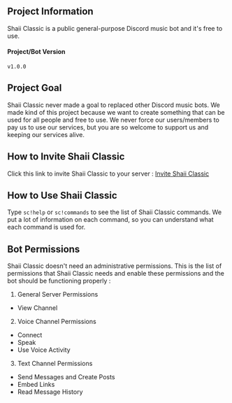 ## Project Information
Shaii Classic is a public general-purpose Discord music bot and it's free to use.

#### Project/Bot Version
`v1.0.0`

## Project Goal
Shaii Classic never made a goal to replaced other Discord music bots. We made kind of this project because we want to create something that can be used for all people and free to use. We never force our users/members to pay us to use our services, but you are so welcome to support us and keeping our services alive.

## How to Invite Shaii Classic
Click this link to invite Shaii Classic to your server : [Invite Shaii Classic](https://bit.ly/shaii-classic)

## How to Use Shaii Classic
Type `sc!help` or `sc!commands` to see the list of Shaii Classic commands. We put a lot of information on each command, so you can understand what each command is used for.

## Bot Permissions
Shaii Classic doesn't need an administrative permissions. This is the list of permissions that Shaii Classic needs and enable these permissions and the bot should be functioning properly : 
1. General Server Permissions
  - View Channel
2. Voice Channel Permissions
  - Connect
  - Speak
  - Use Voice Activity
3. Text Channel Permissions
  - Send Messages and Create Posts
  - Embed Links
  - Read Message History
